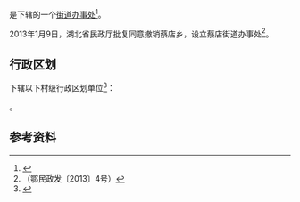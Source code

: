 {{中国乡级行政区|42/01/16/200/000}}

'''{{PAGENAMEBASE}}'''是{{PRC admin/fullname|42/01/16/200/000|3}}下辖的一个[[街道办事处|街道办事处]]<ref>{{PRC admin/ref sgc|{{PRC admin/parent|42/01/16/200/000}}}}</ref>。

2013年1月9日，湖北省民政厅批复同意撤销蔡店乡，设立蔡店街道办事处<ref>（鄂民政发〔2013〕4号）</ref>。

== 行政区划 ==
{{PAGENAMEBASE}}下辖以下村级行政区划单位<ref>{{PRC admin/ref sgc|42/01/16/200/000}}</ref>：

{{PRC admin/children|42/01/16/200/000}}。

== 参考资料 ==
{{reflist}}

{{湖北行政区划小作品}}
{{PRC admin/navcat|42/01/16/200/000}}